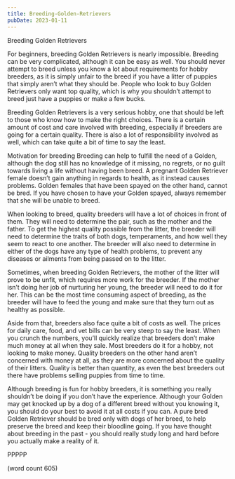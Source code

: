 ```yaml
---
title: Breeding-Golden-Retrievers
pubDate: 2023-01-11
---
```


Breeding Golden Retrievers

For beginners, breeding Golden Retrievers is nearly impossible.  Breeding can be very complicated, although it can be easy as well.  You should never attempt to breed unless you know a lot about requirements for hobby breeders, as it is simply unfair to the breed if you have a litter of puppies that simply aren’t what they should be.  People who look to buy Golden Retrievers only want top quality, which is why you shouldn’t attempt to breed just have a puppies or make a few bucks.

Breeding Golden Retrievers is a very serious hobby, one that should be left to those who know how to make the right choices.  There is a certain amount of cost and care involved with breeding, especially if breeders are going for a certain quality.  There is also a lot of responsibility involved as well, which can take quite a bit of time to say the least.

Motivation for breeding
Breeding can help to fulfill the need of a Golden, although the dog still has no knowledge of it missing, no regrets, or no guilt towards living a life without having been breed.  A pregnant Golden Retriever female doesn’t gain anything in regards to health, as it instead causes problems.  Golden females that have been spayed on the other hand, cannot be bred.  If you have chosen to have your Golden spayed, always remember that she will be unable to breed.

When looking to breed, quality breeders will have a lot of choices in front of them.  They will need to determine the pair, such as the mother and the father.  To get the highest quality possible from the litter, the breeder will need to determine the traits of both dogs, temperaments, and how well they seem to react to one another.  The breeder will also need to determine in either of the dogs have any type of health problems, to prevent any diseases or ailments from being passed on to the litter.

Sometimes, when breeding Golden Retrievers, the mother of the litter will prove to be unfit, which requires more work for the breeder.  If the mother isn’t doing her job of nurturing her young, the breeder will need to do it for her.  This can be the most time consuming aspect of breeding, as the breeder will have to feed the young and make sure that they turn out as healthy as possible.

Aside from that, breeders also face quite a bit of costs as well.  The prices for daily care, food, and vet bills can be very steep to say the least.  When you crunch the numbers, you’ll quickly realize that breeders don’t make much money at all when they sale.  Most breeders do it for a hobby, not looking to make money.  Quality breeders on the other hand aren’t concerned with money at all, as they are more concerned about the quality of their litters.  Quality is better than quantity, as even the best breeders out there have problems selling puppies from time to time.

Although breeding is fun for hobby breeders, it is something you really shouldn’t be doing if you don’t have the experience.  Although your Golden may get knocked up by a dog of a different breed without you knowing it, you should do your best to avoid it at all costs if you can.  A pure bred Golden Retriever should be bred only with dogs of her breed, to help preserve the breed and keep their bloodline going.  If you have thought about breeding in the past - you should really study long and hard before you actually make a reality of it.

PPPPP

(word count 605)